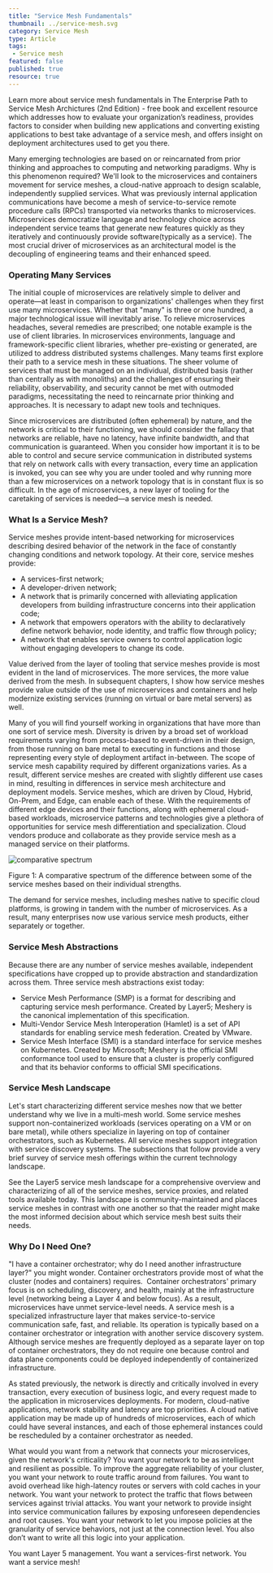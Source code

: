 ```yaml
---
title: "Service Mesh Fundamentals"
thumbnail: ../service-mesh.svg
category: Service Mesh
type: Article
tags:
 - Service mesh
featured: false
published: true
resource: true
---
```



<ResourcesWrapper>
  <div className="intro">
    <p>Learn more about service mesh fundamentals in
      <Link className="blog" to="/learn/service-mesh-books/the-enterprise-path-to-service-mesh-architectures-2nd-edition">The Enterprise Path to Service Mesh Archictures (2nd Edition)</Link> -  free book and excellent resource which addresses how to evaluate your organization’s readiness, provides factors to consider when building new applications and converting existing applications to best take advantage of a service mesh, and offers insight on deployment architectures used to get you there.</p>
  </div>

<p>
Many emerging technologies are based on or reincarnated from prior thinking and approaches to computing and networking paradigms. Why is this phenomenon required? We'll look to the microservices and containers movement for service meshes, a cloud-native approach to design scalable, independently supplied services. What was previously internal application communications have become a mesh of service-to-service remote procedure calls (RPCs) transported via networks thanks to microservices. Microservices democratize language and technology choice across independent service teams that generate new features quickly as they iteratively and continuously provide software(typically as a service). The most crucial driver of microservices as an architectural model is the decoupling of engineering teams and their enhanced speed.
</p>

<h3>Operating Many Services</h3>

<p>
The initial couple of microservices are relatively simple to deliver and operate—at least in comparison to organizations' challenges when they first use many microservices. Whether that "many" is three or one hundred, a major technological issue will inevitably arise. To relieve microservices headaches, several remedies are prescribed; one notable example is the use of client libraries. In microservices environments, language and framework-specific client libraries, whether pre-existing or generated, are utilized to address distributed systems challenges. Many teams first explore their path to a service mesh in these situations. The sheer volume of services that must be managed on an individual, distributed basis (rather than centrally as with monoliths) and the challenges of ensuring their reliability, observability, and security cannot be met with outmoded paradigms, necessitating the need to reincarnate prior thinking and approaches. It is necessary to adapt new tools and techniques.
</p>

<p>
Since microservices are distributed (often ephemeral) by nature, and the network is critical to their functioning, we should consider the fallacy that networks are reliable, have no latency, have infinite bandwidth, and that communication is guaranteed. When you consider how important it is to be able to control and secure service communication in distributed systems that rely on network calls with every transaction, every time an application is invoked, you can see why you are under tooled and why running more than a few microservices on a network topology that is in constant flux is so difficult. In the age of microservices, a new layer of tooling for the caretaking of services is needed—a service mesh is needed.
</p>

<h3>What Is a Service Mesh?</h3>

<p>Service meshes provide intent-based networking for microservices describing desired behavior of the network in the face of constantly changing conditions and network topology. At their core, service meshes provide:
</p>
<ul>
  <li>A services-first network;</li>
  <li>A developer-driven network;</li>
  <li>A network that is primarily concerned with alleviating application developers from building infrastructure concerns into their application code; </li>
  <li>A network that empowers operators with the ability to declaratively define network behavior, node identity, and traffic flow through policy; </li>
  <li>A network that enables service owners to control application logic without engaging developers to change its code.</li>
</ul>

<p>
Value derived from the layer of tooling that service meshes provide is most evident in the land of microservices. The more services, the more value derived from the mesh. In subsequent chapters, I show how service meshes provide value outside of the use of microservices and containers and help modernize existing services (running on virtual or bare metal servers) as well.
</p>


<p>
Many of you will find yourself working in organizations that have more than one sort of service mesh. Diversity is driven by a broad set of workload requirements varying from process-based to event-driven in their design, from those running on bare metal to executing in functions and those representing every style of deployment artifact in-between. The scope of service mesh capability required by different organizations varies. As a result, different service meshes are created with slightly different use cases in mind, resulting in differences in service mesh architecture and deployment models. Service meshes, which are driven by Cloud, Hybrid, On-Prem, and Edge, can enable each of these. With the requirements of different edge devices and their functions, along with ephemeral cloud-based workloads, microservice patterns and technologies give a plethora of opportunities for service mesh differentiation and specialization. Cloud vendors produce and collaborate as they provide service mesh as a managed service on their platforms.
</p>

  <div className="center" >
  <img src={Differences} align="center" alt="comparative spectrum" />
  <p>Figure 1: A comparative spectrum of the difference between some of the service meshes based on their individual strengths.</p>
  </div>

<p>
The demand for service meshes, including meshes native to specific cloud platforms, is growing in tandem with the number of microservices. As a result, many enterprises now use various service mesh products, either separately or together.
</p>

<h3>Service Mesh Abstractions</h3>
<p>Because there are any number of service meshes available, independent specifications have cropped up to provide abstraction and standardization across them. Three service mesh abstractions exist today:
</p>
<ul>
    <li><Link to="/projects/service-mesh-performance">Service Mesh Performance</Link> (SMP) is a format for describing and capturing service mesh performance. Created by Layer5; Meshery is the canonical implementation of this specification.</li>
    <li>Multi-Vendor Service Mesh Interoperation (Hamlet) is a set of API standards for enabling service mesh federation. Created by VMware.</li>
    <li><Link to="/projects/service-mesh-interface-conformance">Service Mesh Interface</Link> (SMI) is a standard interface for service meshes on Kubernetes. Created by Microsoft; Meshery is the official SMI conformance tool used to ensure that a cluster is properly configured and that its behavior conforms to official SMI specifications.</li>
</ul>

<h3>Service Mesh Landscape</h3>
<p>
Let's start characterizing different service meshes now that we better understand why we live in a multi-mesh world. Some service meshes support non-containerized workloads (services operating on a VM or on bare metal), while others specialize in layering on top of container orchestrators, such as Kubernetes. All service meshes support integration with service discovery systems. The subsections that follow provide a very brief survey of service mesh offerings within the current technology landscape.
</p>

<div class="fact-left">
<p>
See the Layer5 <Link to="//service-mesh-landscape">service mesh landscape</Link> for a comprehensive overview and characterizing of all of the service meshes, service proxies, and related tools available today. This landscape is community-maintained and places service meshes in contrast with one another so that the reader might make the most informed decision about which service mesh best suits their needs.
</p>
</div>

<h3>Why Do I Need One?</h3>

<p>
"I have a container orchestrator; why do I need another infrastructure layer?" you might wonder. Container orchestrators provide most of what the cluster (nodes and containers) requires.  Container orchestrators' primary focus is on scheduling, discovery, and health, mainly at the infrastructure level (networking being a Layer 4 and below focus). As a result, microservices have unmet service-level needs. A service mesh is a specialized infrastructure layer that makes service-to-service communication safe, fast, and reliable. Its operation is typically based on a container orchestrator or integration with another service discovery system. Although service meshes are frequently deployed as a separate layer on top of container orchestrators, they do not require one because control and data plane components could be deployed independently of containerized infrastructure.
</p>

<p>
As stated previously, the network is directly and critically involved in every transaction, every execution of business logic, and every request made to the application in microservices deployments. For modern, cloud-native applications, network stability and latency are top priorities. A cloud native application may be made up of hundreds of microservices, each of which could have several instances, and each of those ephemeral instances could be rescheduled by a container orchestrator as needed.
</p>

<p>
What would you want from a network that connects your microservices, given the network's criticality? You want your network to be as intelligent and resilient as possible. To improve the aggregate reliability of your cluster, you want your network to route traffic around from failures. You want to avoid overhead like high-latency routes or servers with cold caches in your network. You want your network to protect the traffic that flows between services against trivial attacks. You want your network to provide insight into service communication failures by exposing unforeseen dependencies and root causes. You want your network to let you impose policies at the granularity of service behaviors, not just at the connection level. You also don’t want to write all this logic into your application.
</p>

<p>You want Layer 5 management. You want a services-first network. You want a service mesh!</p>

</ResourcesWrapper>
